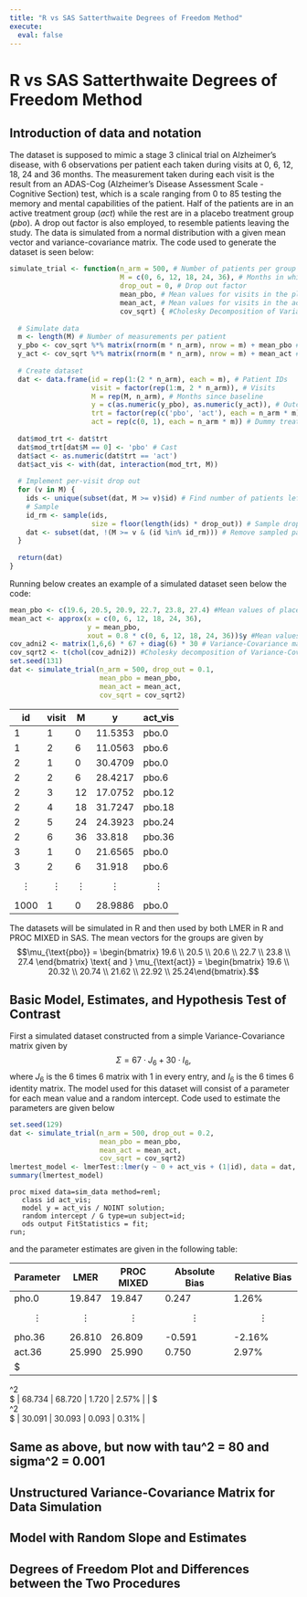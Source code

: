 ```yaml
---
title: "R vs SAS Satterthwaite Degrees of Freedom Method"
execute:
  eval: false
---
```


# R vs SAS Satterthwaite Degrees of Freedom Method

## Introduction of data and notation

The dataset is supposed to mimic a stage 3 clinical trial on Alzheimer's disease, with 6 observations per patient each taken during visits at 0, 6, 12, 18, 24 and 36 months. The measurement taken during each visit is the result from an ADAS-Cog (Alzheimer's Disease Assessment Scale - Cognitive Section) test, which is a scale ranging from 0 to 85 testing the memory and mental capabilities of the patient. Half of the patients are in an active treatment group ($act$) while the rest are in a placebo treatment group ($pbo$). A drop out factor is also employed, to resemble patients leaving the study. The data is simulated from a normal distribution with a given mean vector and variance-covariance matrix. The code used to generate the dataset is seen below:

```r
simulate_trial <- function(n_arm = 500, # Number of patients per group
                           M = c(0, 6, 12, 18, 24, 36), # Months in which an observation is to be taken
                           drop_out = 0, # Drop out factor
                           mean_pbo, # Mean values for visits in the placebo group
                           mean_act, # Mean values for visits in the active group
                           cov_sqrt) { #Cholesky Decomposition of Variance-Covariance matrix
  
  # Simulate data
  m <- length(M) # Number of measurements per patient
  y_pbo <- cov_sqrt %*% matrix(rnorm(m * n_arm), nrow = m) + mean_pbo # Create the measurements for the placebo group
  y_act <- cov_sqrt %*% matrix(rnorm(m * n_arm), nrow = m) + mean_act # Create the measurements for the active group
  
  # Create dataset
  dat <- data.frame(id = rep(1:(2 * n_arm), each = m), # Patient IDs
                    visit = factor(rep(1:m, 2 * n_arm)), # Visits
                    M = rep(M, n_arm), # Months since baseline
                    y = c(as.numeric(y_pbo), as.numeric(y_act)), # Outcome measure
                    trt = factor(rep(c('pbo', 'act'), each = n_arm * m)), # Treatment arm
                    act = rep(c(0, 1), each = n_arm * m)) # Dummy treatment arm
  
  dat$mod_trt <- dat$trt
  dat$mod_trt[dat$M == 0] <- 'pbo' # Cast 
  dat$act <- as.numeric(dat$trt == 'act')
  dat$act_vis <- with(dat, interaction(mod_trt, M))
  
  # Implement per-visit drop out
  for (v in M) {
    ids <- unique(subset(dat, M >= v)$id) # Find number of patients left in study
    # Sample 
    id_rm <- sample(ids, 
                    size = floor(length(ids) * drop_out)) # Sample drop_out percentage of patients still in the study
    dat <- subset(dat, !(M >= v & (id %in% id_rm))) # Remove sampled patients from study
  }
  
  return(dat) 
}

```

Running below creates an example of a simulated dataset seen below the code:

```r
mean_pbo <- c(19.6, 20.5, 20.9, 22.7, 23.8, 27.4) #Mean values of placebo group
mean_act <- approx(x = c(0, 6, 12, 18, 24, 36), 
                   y = mean_pbo,
                   xout = 0.8 * c(0, 6, 12, 18, 24, 36))$y #Mean values of active group
cov_adni2 <- matrix(1,6,6) * 67 + diag(6) * 30 # Variance-Covariance matrix
cov_sqrt2 <- t(chol(cov_adni2)) #Cholesky decomposition of Variance-Covaraince matrix
set.seed(131)
dat <- simulate_trial(n_arm = 500, drop_out = 0.1,
                      mean_pbo = mean_pbo,
                      mean_act = mean_act,
                      cov_sqrt = cov_sqrt2)
```

| id         | visit      | M          | y          | act_vis    |
|------------|------------|------------|------------|------------|
| 1          | 1          | 0          | 11.5353    | pbo.0      |
| 1          | 2          | 6          | 11.0563    | pbo.6      |
| 2          | 1          | 0          | 30.4709    | pbo.0      |
| 2          | 2          | 6          | 28.4217    | pbo.6      |
| 2          | 3          | 12         | 17.0752    | pbo.12     |
| 2          | 4          | 18         | 31.7247    | pbo.18     |
| 2          | 5          | 24         | 24.3923    | pbo.24     |
| 2          | 6          | 36         | 33.818     | pbo.36     |
| 3          | 1          | 0          | 21.6565    | pbo.0      |
| 3          | 2          | 6          | 31.918     | pbo.6      |
| $$\vdots$$ | $$\vdots$$ | $$\vdots$$ | $$\vdots$$ | $$\vdots$$ |
| 1000       | 1          | 0          | 28.9886    | pbo.0      |

The datasets will be simulated in R and then used by both LMER in R and PROC MIXED in SAS. The mean vectors for the groups are given by $$\mu_{\text{pbo}} = \begin{bmatrix} 19.6 \\ 20.5 \\ 20.6 \\ 22.7 \\ 23.8 \\ 27.4 \end{bmatrix} \text{ and } \mu_{\text{act}} = \begin{bmatrix} 19.6 \\ 20.32 \\ 20.74 \\ 21.62 \\ 22.92 \\ 25.24\end{bmatrix}.$$

## Basic Model, Estimates, and Hypothesis Test of Contrast

First a simulated dataset constructed from a simple Variance-Covariance matrix given by $$\Sigma = 67 \cdot J_6 + 30 \cdot I_6,$$ where $J_6$ is the 6 times 6 matrix with 1 in every entry, and $I_6$ is the 6 times 6 identity matrix. The model used for this dataset will consist of a parameter for each mean value and a random intercept. Code used to estimate the parameters are given below

```r
set.seed(129)
dat <- simulate_trial(n_arm = 500, drop_out = 0.2,
                      mean_pbo = mean_pbo,
                      mean_act = mean_act,
                      cov_sqrt = cov_sqrt2)
lmertest_model <- lmerTest::lmer(y ~ 0 + act_vis + (1|id), data = dat, REML = TRUE)
summary(lmertest_model)
```

``` sas
proc mixed data=sim_data method=reml;
   class id act_vis;
   model y = act_vis / NOINT solution;
   random intercept / G type=un subject=id;
   ods output FitStatistics = fit;
run;
```

and the parameter estimates are given in the following table:

| Parameter | LMER   | PROC MIXED | Absolute Bias | Relative Bias |
|-----------|--------|------------|---------------|---------------|
| pho.0     | 19.847 | 19.847     | 0.247         | 1.26%         |
| $$        
 \vdots     
 $$         | $$     
             \vdots  
             $$      | $$         
                      \vdots      
                      $$          | $$            
                                   \vdots         
                                   $$             | $$            
                                                   \vdots         
                                                   $$             |
| pho.36    | 26.810 | 26.809     | -0.591        | -2.16%        |
| act.36    | 25.990 | 25.990     | 0.750         | 2.97%         |
| $         
 \tau^2     
 $          | 68.734 | 68.720     | 1.720         | 2.57%         |
| $         
 \sigma^2   
 $          | 30.091 | 30.093     | 0.093         | 0.31%         |

## Same as above, but now with tau\^2 = 80 and sigma\^2 = 0.001

## Unstructured Variance-Covariance Matrix for Data Simulation

## Model with Random Slope and Estimates

## Degrees of Freedom Plot and Differences between the Two Procedures
